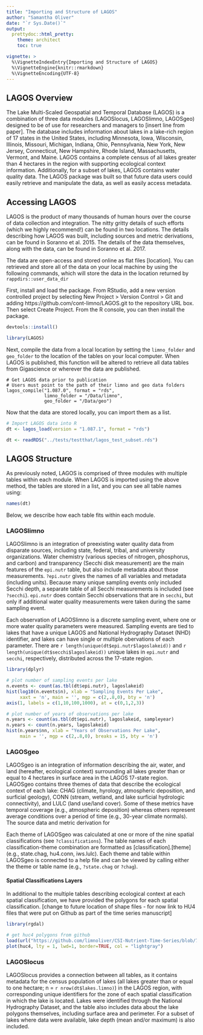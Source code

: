 ```yaml
---
title: "Importing and Structure of LAGOS"
author: "Samantha Oliver"
date: "`r Sys.Date()`"
output: 
  prettydoc::html_pretty:
    theme: architect
    toc: true

vignette: >
  %\VignetteIndexEntry{Importing and Structure of LAGOS}
  %\VignetteEngine{knitr::rmarkdown}
  %\VignetteEncoding{UTF-8}
---
```


## LAGOS Overview
The Lake Multi-Scaled Geospatial and Temporal Database (LAGOS) is a 
combination of three data modules (LAGOSlocus, LAGOSlimno, LAGOSgeo) designed to be of use for researchers and managers to [insert line from paper]. The database includes information about lakes in a lake-rich region of 17 states in the United States, including Minnesota, Iowa, Wisconsin, Illinois, Missouri, Michigan, Indiana, Ohio, Pennsylvania, New York, New Jersey, Connecticut, New Hampshire, Rhode Island, Massachusetts, Vermont, and Maine. LAGOS contains a complete census of all lakes greater than 4 hectares in the region with supporting ecological context information. Additionally, for a subset of lakes, LAGOS contains water quality data. The LAGOS package was built so that future data users could easily retrieve and manipulate the data, as well as easily access metadata. 

## Accessing LAGOS
LAGOS is the product of many thousands of human hours over the course of 
data collection and integration. The nitty gritty details of such efforts (which we highly recommend!) can be found in two locations. The details describing how LAGOS was built, including sources and metric derivations, can be found in Soranno et al. 2015. The details of the data themselves, along with the data, can be found in Soranno et al. 2017. 

The data are open-access and stored online as flat files [location]. You can retrieved and store all of the data on your local machine by using the following commands, which will store the data in the location returned by `rappdirs::user_data_dir`

First, install and load the package. From RStudio, add a new version controlled project by selecting New Project > Version Control > Git and adding https://github.com/cont-limno/LAGOS.git to the repository URL box. Then select Create Project. From the R console, you can then install the package. 
```r
devtools::install()
```
```r
library(LAGOS)
```
Next, compile the data from a local location by setting the `limno_folder` and `geo_folder` to the location of the tables on your local computer. When LAGOS is published, this function will be altered to retrieve all data tables from Gigascience or wherever the data are published.
```
# Get LAGOS data prior to publication
# Users must point to the path of their limno and geo data folders
lagos_compile("1.087.0", format = "rds", 
              limno_folder = "/Data/limno",
              geo_folder = "/Data/geo")
```
Now that the data are stored locally, you can import them as a list.
```r
# Import LAGOS data into R
dt <- lagos_load(version = "1.087.1", format = "rds")
```

```r
dt <- readRDS("../tests/testthat/lagos_test_subset.rds")
```

## LAGOS Structure
As previously noted, LAGOS is comprised of three modules with multiple tables within each module. When LAGOS is imported using the above method, the tables are stored in a list, and you can see all table names using:
```r
names(dt)
```
Below, we describe how each table fits within each module. 

### LAGOSlimno
LAGOSlimno is an integration of preexisting water quality data from disparate sources, including state, federal, tribal, and university organizations. Water chemistry (various species of nitrogen, phosphorus, and carbon) and transparency (Secchi disk measurement) are the main features of the `epi.nutr` table, but also include metadata about those measurements. `?epi.nutr` gives the names of all variables and metadata (including units). Because many unique sampling events only included Secchi depth, a separate table of all Secchi measurements is included (see `?secchi`). `epi.nutr` does contain Secchi observations that are in `secchi`, but only if additional water quality measurements were taken during the same sampling event.

Each observation of LAGOSlimno is a discrete sampling event, where one or more water quality parameters were measured. Sampling events are tied to lakes that have a unique LAGOS and National Hydrography Dataset (NHD) identifier, and lakes can have single or multiple obervations of each parameter. There are `r length(unique(dt$epi.nutr$lagoslakeid))` and `r length(unique(dt$secchi$lagoslakeid))` unique lakes in `epi.nutr` and `secchi`, respectively, distributed across the 17-state region. 

```r
library(dplyr)
```

```r
# plot number of sampling events per lake
n.events <- count(as.tbl(dt$epi.nutr), lagoslakeid)
hist(log10(n.events$n), xlab = "Sampling Events Per Lake", 
     xaxt = 'n', main = '', mgp = c(2,.8,0), bty = 'n')
axis(1, labels = c(1,10,100,1000), at = c(0,1,2,3))

# plot number of years of observations per lake
n.years <- count(as.tbl(dt$epi.nutr), lagoslakeid, sampleyear)
n.years <- count(n.years, lagoslakeid)
hist(n.years$nn, xlab = "Years of Observations Per Lake", 
     main = '', mgp = c(2,.8,0), breaks = 15, bty = 'n')
```

### LAGOSgeo
LAGOSgeo is an integration of information describing the air, water, and 
land (hereafter, ecological context) surrounding all lakes greater than or equal to 4 hectares in surface area in the LAGOS 17-state region. LAGOSgeo contains three themes of data that describe the ecological context of each lake: CHAG (climate, hyrology, atmospheric deposition, and surficial geology), CONN (stream, wetland, and lake surficial hydrologic connectivity), and LULC (land use/land cover). Some of these metrics have temporal coverage (e.g., atmospheric deposition) whereas others represent average conditions over a period of time (e.g., 30-year climate normals). The source data and metric derivation for 

Each theme of LAGOSgeo was calculated at one or more of the nine spatial classifications (see `?classifications`). The table names of each classification-theme combination are formatted as  [classification].[theme] (e.g., state.chag, hu4.conn, iws.lulc). Each theme and table within LAGOSgeo is connected to a help file and can be viewed by calling either the theme or table name (e.g., `?state.chag` or `?chag`). 

#### Spatial Classifications Layers
In additional to the multiple tables describing ecological context at each spatial classification, we have provided the polygons for each spatial classification. [change to future location of shape files - for now link to HU4 files that were put on Github as part of the time series manuscript]
```r
library(rgdal)

# get huc4 polygons from github
load(url("https://github.com/limnoliver/CSI-Nutrient-Time-Series/blob/72c8269902e53c7ec6a2cfbe13a0239d13062dc8/Data/huc4.RData?raw=true"))
plot(huc4, lty = 1, lwd=1, border=TRUE, col = "lightgray")
```

### LAGOSlocus
LAGOSlocus provides a connection between all tables, as it contains metadata for the census population of lakes (all lakes greater than or equal to one hectare; n = `r nrow(dt$lakes.limno)`) in the LAGOS region, with corresponding unique identifiers for the zone of each spatial classification in which the lake is located. Lakes were identified through the National Hydrography Dataset, and the table also includes data about the lake polygons themselves, including surface area and perimeter. For a subset of lakes where data were available, lake depth (mean and/or maximum) is also included. 
